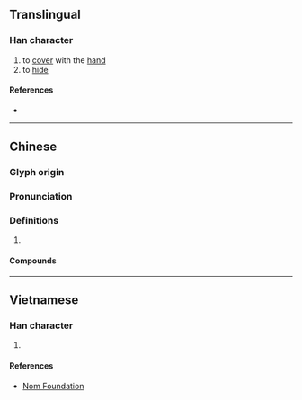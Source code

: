 {{also|捂}}
{{character info/new}}
==Translingual==

===Han character===
{{Han char|rn=64|rad=手|as=10|sn=13|four=57027|canj=QHRF|ids=⿰扌烏}}

# to [[cover]] with the [[hand]]
# to [[hide]]

====References====
* {{Han ref|kx=0449.081|dkj=12555|hdz=31935.020|uh=6440|ud=25664|bh=DDB3|bd=56755}}

----

==Chinese==
{{zh-forms}}

===Glyph origin===
{{Han etym|烏}}

===Pronunciation===
{{zh-pron
|m=wǔ
|c=wu2
|mc=y
|oc=y
|cat=
}}

===Definitions===
{{zh-hanzi}}

# {{rfdef|lang=zh}}

====Compounds====
{{zh-der|摀住|摀不住|摀蓋}}

----

==Vietnamese==

===Han character===
{{vi-hantu|rs=手10|ô}}

# {{defn|lang=vi|sort=手10}}

====References====
* [http://nomfoundation.org/common/nom_details.php?codepoint=6440 Nom Foundation]